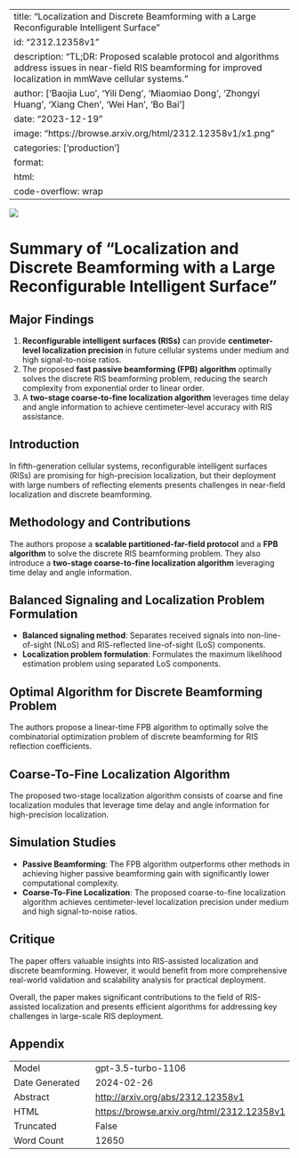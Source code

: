 
---
title: "Localization and Discrete Beamforming with a Large Reconfigurable Intelligent Surface"
id: "2312.12358v1"
description: "TL;DR: Proposed scalable protocol and algorithms address issues in near-field RIS beamforming for improved localization in mmWave cellular systems."
author: ['Baojia Luo', 'Yili Deng', 'Miaomiao Dong', 'Zhongyi Huang', 'Xiang Chen', 'Wei Han', 'Bo Bai']
date: "2023-12-19"
image: "https://browse.arxiv.org/html/2312.12358v1/x1.png"
categories: ['production']
format:
  html:
    code-overflow: wrap
---

![](https://browse.arxiv.org/html/2312.12358v1/x1.png)

# Summary of "Localization and Discrete Beamforming with a Large Reconfigurable Intelligent Surface"

## Major Findings
1. **Reconfigurable intelligent surfaces (RISs)** can provide **centimeter-level localization precision** in future cellular systems under medium and high signal-to-noise ratios.
2. The proposed **fast passive beamforming (FPB) algorithm** optimally solves the discrete RIS beamforming problem, reducing the search complexity from exponential order to linear order.
3. A **two-stage coarse-to-fine localization algorithm** leverages time delay and angle information to achieve centimeter-level accuracy with RIS assistance.

## Introduction
In fifth-generation cellular systems, reconfigurable intelligent surfaces (RISs) are promising for high-precision localization, but their deployment with large numbers of reflecting elements presents challenges in near-field localization and discrete beamforming.

## Methodology and Contributions
The authors propose a **scalable partitioned-far-field protocol** and a **FPB algorithm** to solve the discrete RIS beamforming problem. They also introduce a **two-stage coarse-to-fine localization algorithm** leveraging time delay and angle information.

## Balanced Signaling and Localization Problem Formulation
- **Balanced signaling method**: Separates received signals into non-line-of-sight (NLoS) and RIS-reflected line-of-sight (LoS) components.
- **Localization problem formulation**: Formulates the maximum likelihood estimation problem using separated LoS components.

## Optimal Algorithm for Discrete Beamforming Problem
The authors propose a linear-time FPB algorithm to optimally solve the combinatorial optimization problem of discrete beamforming for RIS reflection coefficients.

## Coarse-To-Fine Localization Algorithm
The proposed two-stage localization algorithm consists of coarse and fine localization modules that leverage time delay and angle information for high-precision localization.

## Simulation Studies
- **Passive Beamforming**: The FPB algorithm outperforms other methods in achieving higher passive beamforming gain with significantly lower computational complexity.
- **Coarse-To-Fine Localization**: The proposed coarse-to-fine localization algorithm achieves centimeter-level localization precision under medium and high signal-to-noise ratios.

## Critique
The paper offers valuable insights into RIS-assisted localization and discrete beamforming. However, it would benefit from more comprehensive real-world validation and scalability analysis for practical deployment.

Overall, the paper makes significant contributions to the field of RIS-assisted localization and presents efficient algorithms for addressing key challenges in large-scale RIS deployment.

## Appendix

|          |          |
|----------|----------|
| Model     | gpt-3.5-turbo-1106       |
| Date Generated     | 2024-02-26       |
| Abstract | [http://arxiv.org/abs/2312.12358v1](http://arxiv.org/abs/2312.12358v1)        |
| HTML     | [https://browse.arxiv.org/html/2312.12358v1](https://browse.arxiv.org/html/2312.12358v1)       |
| Truncated       | False       |
| Word Count       | 12650       |